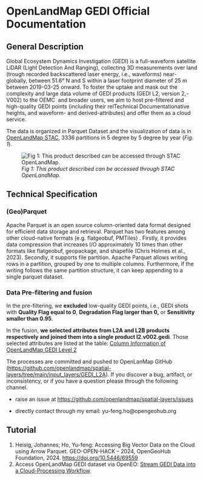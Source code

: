 # OpenLandMap GEDI Official Documentation

## General Description

Global Ecosystem Dynamics Investigation (GEDI) is a full-waveform satellite LiDAR (Light Detection And Ranging), collecting 3D measurements over land (trough recorded backscattered laser energy, i.e., waveforms) near-globally, between 51.6° N and S within a laser footprint diameter of 25 m between 2019-03-25 onward. To foster the uptake and mask out the complexity and large data volume of GEDI products (GEDI L2, version 2,- V002) to the OEMC  and broader users, we aim to host pre-filtered and high-quality GEDI points (including their relTechnical Documentationative heights, and waveform- and derived-attributes) and offer them as a cloud service.

The data is organized in Parquet Dataset and the visualization of data is in [OpenLandMap STAC](http://stac.openlandmap.org/GEDI02/collection.json), 3336 partitions in 5 degree by 5 degree by year (*Fig. 1*).

![*Fig 1: This product described can be accessed through STAC OpenLandMap.*](docs/img/olm_gedi_stac.png)

## Technical Specification

### (Geo)Parquet

Apache Parquet is an open source column-oriented data format designed for efficient data storage and retrieval. Parquet has two features among other cloud-native formats (e.g. flatgeobuf, PMTiles) . Firstly, it provides data compression that increases I/O approximately 10 times than other formats like flatgeobuf, geopackage, and shapefile (Chris Holmes et al., 2023). Secondly, it supports file partition. Apache Parquet allows writing rows in a partition, grouped by one to multiple columns. Furthermore, if the writing follows the same partition structure, it can keep appending to a single parquet dataset.

### Data Pre-filtering and fusion

In the pre-filtering, we **excluded** low-quality GEDI points, i.e., GEDI shots with **Quality Flag equal to 0**, **Degradation Flag larger than 0,** or **Sensitivity smaller than 0.95**.

In the fusion, **we selected attributes from L2A and L2B products respectively and joined them into a single product l2.v002.gedi**. Those selected attributes are listed at the table: [Column Information of OpenLandMap GEDI Level 2](032-olm_column_table.html)

The processes are committed and pushed to OpenLanMap GitHub (<https://github.com/openlandmap/spatial-layers/tree/main/input_layers/GEDI_L2A>). If you discover a bug, artifact, or inconsistency, or if you have a question please through the following channel.

-   raise an issue at <https://github.com/openlandmap/spatial-layers/issues> 

-   directly contact through my email: yu-feng.ho\@opengeohub.org

## Tutorial

1.  Heisig, Johannes; Ho, Yu-feng: Accessing Big Vector Data on the Cloud using Arrow Parquet. GEO-OPEN-HACK – 2024, OpenGeoHub Foundation, 2024. <https://doi.org/10.5446/69559>
2.  Access OpenLandMap GEDI dataset via OpenEO: [Stream GEDI Data into a Cloud-Processing Workflow](docs/031-openeo_GEDI.html).